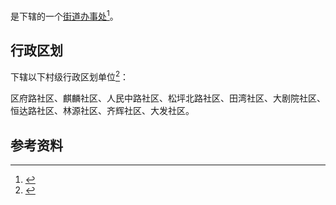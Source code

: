 {{中国乡级行政区|52/02/01/013/000}}

'''{{PAGENAMEBASE}}'''是{{PRC admin/fullname|52/02/01/013/000|3}}下辖的一个[[街道办事处|街道办事处]]<ref>{{PRC admin/ref sgc|{{PRC admin/parent|52/02/01/013/000}}}}</ref>。

== 行政区划 ==
{{PAGENAMEBASE}}下辖以下村级行政区划单位<ref>{{PRC admin/ref sgc|52/02/01/013/000}}</ref>：

区府路社区、麒麟社区、人民中路社区、松坪北路社区、田湾社区、大剧院社区、恒达路社区、林源社区、齐辉社区、大发社区。

== 参考资料 ==
{{reflist}}

{{贵州行政区划小作品}}
{{PRC admin/navcat|52/02/01/013/000}}